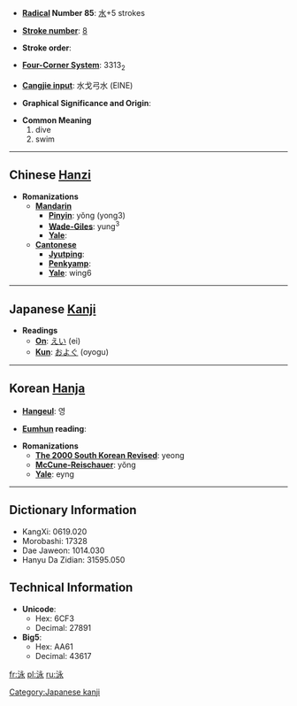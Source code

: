* '''[[Wiktionary:Chinese radical index| Radical]] Number 85''': [[Wiktionary:Chinese radical index 水|水]]+5 strokes

* '''[[Wiktionary:Chinese total strokes index|Stroke number]]''': [[Wiktionary:Chinese total strokes index 8|8]]

* '''Stroke order''': 

* '''[[Wiktionary:Chinese four corner index|Four-Corner System]]''': 3313<sub>2</sub>

* '''[[Wiktionary:Chinese Cangjie index|Cangjie input]]''': 水戈弓水 (EINE)

* '''Graphical Significance and Origin''': 

* '''Common Meaning'''
*#dive
*# swim


----

== Chinese [[Hanzi]] ==

* '''Romanizations'''
** '''[[Mandarin]]'''
*** '''[[Pinyin]]''': yǒng (yong3)
*** '''[[Wade-Giles]]''': yung<sup>3</sup>
*** '''[[Yale]]''': 
** '''[[Cantonese]]'''
*** '''[[Jyutping]]''':
*** '''[[Penkyamp]]''': 
*** '''[[Yale]]''': wing6


----

== Japanese [[Kanji]] ==

* '''Readings'''
** '''[[On]]''': [[えい]] (ei)
** '''[[Kun]]''': [[およぐ]] (oyogu)

[[Category:Japanese kanji]]
----

== Korean [[Hanja]] ==

* '''[[Hangeul]]''': 영

* '''[[Eumhun]] reading''': 

* '''Romanizations'''
** '''[[The 2000 South Korean Revised Romanization|The 2000 South Korean Revised]]''': yeong
** '''[[McCune-Reischauer]]''': yŏng
** '''[[Yale]]''': eyng

----

== Dictionary Information ==

* KangXi: 0619.020
* Morobashi: 17328
* Dae Jaweon: 1014.030
* Hanyu Da Zidian: 31595.050

== Technical Information ==

* '''Unicode''':
** Hex: 6CF3
** Decimal: 27891
* '''Big5''':
** Hex: AA61
** Decimal: 43617
[[fr:泳]]
[[pl:泳]]
[[ru:泳]]